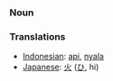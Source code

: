 === Noun ===

=== Translations ===
*[[Indonesian]]: [[api]], [[nyala]]
*[[Japanese]]: [[火]] ([[ひ]], hi)